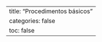 <!-- Troca de valores -->
``` .include
```

<!-- Troca de valores para ordenar -->
``` .include
```
---
title: "Procedimentos básicos"
categories: false
toc: false
---
